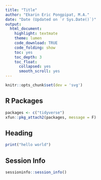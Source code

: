 ```yaml
---
title: "Title"
author: "Ekarin Eric Pongpipat, M.A."
date: "Date (Updated on `r Sys.Date()`)"
output: 
  html_document:
    highlight: textmate
    theme: lumen
    code_download: TRUE
    code_folding: show
    toc: yes
    toc_depth: 3
    toc_float:
      collapsed: yes
      smooth_scroll: yes
---
```


```r
knitr::opts_chunk$set(dev = 'svg')
```

## R Packages
```r
packages <- c("tidyverse")
xfun::pkg_attach2(packages, message = F)
```

## Heading
```r
print("hello world")
```

## Session Info
```r
sessioninfo::session_info()
```
